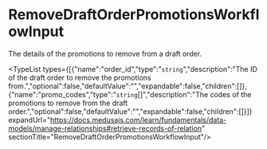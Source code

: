 
# RemoveDraftOrderPromotionsWorkflowInput

The details of the promotions to remove from a draft order.

<TypeList types={[{"name":"order_id","type":"`string`","description":"The ID of the draft order to remove the promotions from.","optional":false,"defaultValue":"","expandable":false,"children":[]},{"name":"promo_codes","type":"`string`[]","description":"The codes of the promotions to remove from the draft order.","optional":false,"defaultValue":"","expandable":false,"children":[]}]} expandUrl="https://docs.medusajs.com/learn/fundamentals/data-models/manage-relationships#retrieve-records-of-relation" sectionTitle="RemoveDraftOrderPromotionsWorkflowInput"/>
